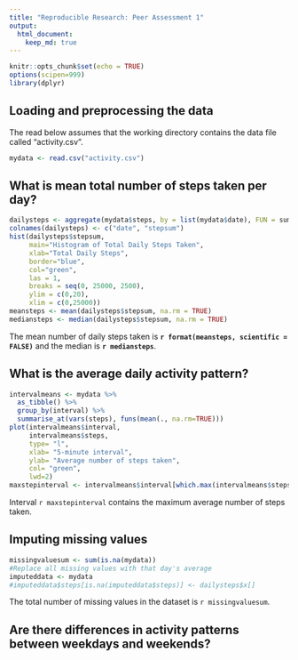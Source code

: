 ```yaml
---
title: "Reproducible Research: Peer Assessment 1"
output: 
  html_document:
    keep_md: true
---
```


```r
knitr::opts_chunk$set(echo = TRUE)
options(scipen=999)
library(dplyr)
```

## Loading and preprocessing the data
The read below assumes that the working directory contains the data file called "activity.csv".

```r
mydata <- read.csv("activity.csv")
```

## What is mean total number of steps taken per day?
```r
dailysteps <- aggregate(mydata$steps, by = list(mydata$date), FUN = sum)
colnames(dailysteps) <- c("date", "stepsum")
hist(dailysteps$stepsum,
     main="Histogram of Total Daily Steps Taken",
     xlab="Total Daily Steps",
     border="blue",
     col="green",
     las = 1,
     breaks = seq(0, 25000, 2500),
     ylim = c(0,20),
     xlim = c(0,25000))
meansteps <- mean(dailysteps$stepsum, na.rm = TRUE)
mediansteps <- median(dailysteps$stepsum, na.rm = TRUE)
```

The mean number of daily steps taken is **`r format(meansteps, scientific = FALSE)`** and the median is **`r mediansteps`**.

## What is the average daily activity pattern?
```r
intervalmeans <- mydata %>%
  as_tibble() %>%
  group_by(interval) %>%
  summarise_at(vars(steps), funs(mean(., na.rm=TRUE)))
plot(intervalmeans$interval,
     intervalmeans$steps,
     type= "l",
     xlab= "5-minute interval",
     ylab= "Average number of steps taken",
     col= "green",
     lwd=2)
maxstepinterval <- intervalmeans$interval[which.max(intervalmeans$steps)]
```

Interval `r maxstepinterval` contains the maximum average number of steps taken.

## Imputing missing values
```r
missingvaluesum <- sum(is.na(mydata))
#Replace all missing values with that day's average
imputeddata <- mydata
#imputeddata$steps[is.na(imputeddata$steps)] <- dailysteps$x[]
```

The total number of missing values in the dataset is `r missingvaluesum`.

## Are there differences in activity patterns between weekdays and weekends?
